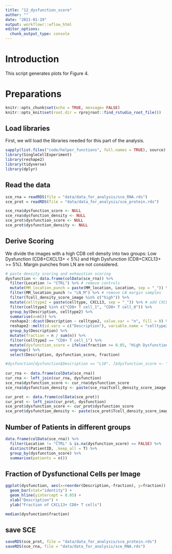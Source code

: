 ```yaml
---
title: "12_dysfunction_score"
author: ""
date: "2021-01-19"
output: workflowr::wflow_html
editor_options:
  chunk_output_type: console
---
```


# Introduction
This script generates plots for Figure 4.

# Preparations

```r
knitr::opts_chunk$set(echo = TRUE, message= FALSE)
knitr::opts_knit$set(root.dir = rprojroot::find_rstudio_root_file())
```

## Load libraries

First, we will load the libraries needed for this part of the analysis.

```r
sapply(list.files("code/helper_functions", full.names = TRUE), source)
library(SingleCellExperiment)
library(reshape2)
library(tidyverse)
library(dplyr)
```

## Read the data

```r
sce_rna = readRDS(file = "data/data_for_analysis/sce_RNA.rds")
sce_prot = readRDS(file = "data/data_for_analysis/sce_protein.rds")

sce_rna$dysfunction_score <- NULL
sce_rna$dysfunction_density <- NULL
sce_prot$dysfunction_score <- NULL
sce_prot$dysfunction_density <- NULL
```

## Derive Scoring
We divide the images with a high CD8 cell density into two groups: Low Dysfunction (CD8+CXCL13+ < 5%) and High Dysfunction (CD8+CXCL13+ >= 5%). Margin punches from LN are not considered. 

```r
# paste density scoring and exhaustion scoring
dysfunction <- data.frame(colData(sce_rna)) %>%
  filter(Location != "CTRL") %>% # remove controls
  mutate(MM_location_punch = paste(MM_location, Location, sep = "_")) %>%
  filter(MM_location_punch != "LN_M") %>% # remove LN margin samples
  filter(Tcell_density_score_image %in% c("high")) %>%
  mutate(celltype2 = paste(celltype, CXCL13, sep = "_")) %>% # add CXCL13 info to celltype
  filter(celltype2 %in% c("CD8+ T cell_1", "CD8+ T cell_0")) %>%
  group_by(Description, celltype2) %>%
  summarise(n=n()) %>%
  reshape2::dcast(Description ~ celltype2, value.var = "n", fill = 0) %>%
  reshape2::melt(id.vars = c("Description"), variable.name = "celltype2", value.name = "n") %>%
  group_by(Description) %>%
  mutate(fraction = n / sum(n)) %>%
  filter(celltype2 == "CD8+ T cell_1") %>%
  mutate(dysfunction_score = ifelse(fraction >= 0.05, "High Dysfunction", "Low Dysfunction")) %>%
  ungroup() %>%
  select(Description, dysfunction_score, fraction)

#dysfunction[dysfunction$Description == "L10", ]$dysfunction_score <- "Low Dysfunction"
  
cur_rna <- data.frame(colData(sce_rna))
cur_rna <- left_join(cur_rna, dysfunction)
sce_rna$dysfunction_score <- cur_rna$dysfunction_score
sce_rna$dysfunction_density <- paste(sce_rna$Tcell_density_score_image, sce_rna$dysfunction_score, sep = " - ")

cur_prot <- data.frame(colData(sce_prot))
cur_prot <- left_join(cur_prot, dysfunction)
sce_prot$dysfunction_score <- cur_prot$dysfunction_score
sce_prot$dysfunction_density <- paste(sce_prot$Tcell_density_score_image, sce_prot$dysfunction_score, sep = " - ")
```

## Number of Patients in different groups

```r
data.frame(colData(sce_rna)) %>%
  filter(Location != "CTRL" & is.na(dysfunction_score) == FALSE) %>%
  distinct(PatientID, .keep_all = T) %>%
  group_by(dysfunction_score) %>%
  summarise(patients = n())
```

## Fraction of Dysfunctional Cells per Image

```r
ggplot(dysfunction, aes(x=reorder(Description,-fraction), y=fraction)) + 
  geom_bar(stat="identity") +
  geom_hline(yintercept = 0.05) +
  xlab("Description") +
  ylab("Fraction of CXCL13+ CD8+ T cells")

median(dysfunction$fraction)
```

## save SCE

```r
saveRDS(sce_prot, file = "data/data_for_analysis/sce_protein.rds")
saveRDS(sce_rna, file = "data/data_for_analysis/sce_RNA.rds")
```

